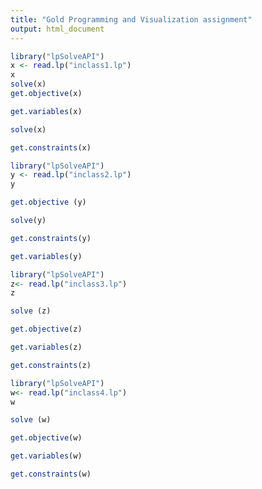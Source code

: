 ```yaml
---
title: "Gold Programming and Visualization assignment"
output: html_document
---
```

```r
library("lpSolveAPI")
x <- read.lp("inclass1.lp")
x
solve(x)
get.objective(x)
```

```r
get.variables(x)
```
```r
solve(x)
```
```r
get.constraints(x)
```

```r
library("lpSolveAPI")
y <- read.lp("inclass2.lp")
y
```
```r
get.objective (y)
```
```r
solve(y)
```
```r
get.constraints(y)
```

```r
get.variables(y)
```
```r
library("lpSolveAPI")
z<- read.lp("inclass3.lp")
z
```

```r
solve (z)
```
```r
get.objective(z)
```
```r
get.variables(z)
```
```r
get.constraints(z)
```
```r
library("lpSolveAPI")
w<- read.lp("inclass4.lp")
w
```

```r
solve (w)
```

```r
get.objective(w)
```

```r
get.variables(w)
```

```r
get.constraints(w)
```
